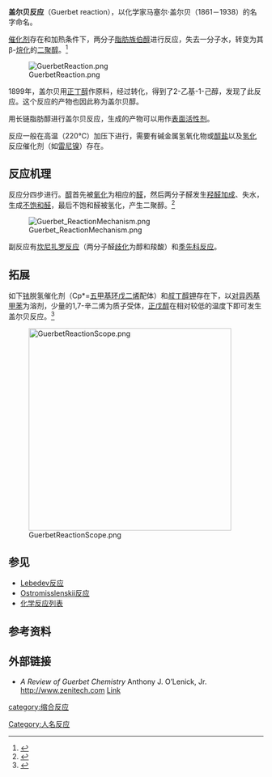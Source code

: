 '''盖尔贝反应'''（Guerbet reaction），以化学家马塞尔·盖尔贝（1861－1938）的名字命名。

[[催化剂|催化剂]]存在和加热条件下，两分子[[脂肪族|脂肪族]][[伯醇|伯醇]]进行反应，失去一分子水，转变为其β-[[烷化|烷化]]的[[二聚体|二聚]][[醇|醇]]。<ref>{{cite journal en
| title = Condensation de l'alcool isopropylique avec son dérivé sodé; formation du méthylisobutylcarbinol et du diméthyl-2.4-heptanol-6
| author = Marcel Guerbet
| journal = [[Comptes_rendus_de_l'Académie_des_sciences|Comptes rendus de l'Académie des sciences]]
| volume = 149
| issue = 
| pages = 129–132
| year = 1909
| url = http://gallica.bnf.fr/ark:/12148/bpt6k3103r/f129.table
| doi = 
| access-date = 2009-10-13
| archive-date = 2017-11-30
| archive-url = https://web.archive.org/web/20171130114345/http://gallica.bnf.fr/ark:/12148/bpt6k3103r/f129.table
| dead-url = no
}}</ref>

[[File:GuerbetReaction.png|center]]

1899年，盖尔贝用[[正丁醇|正丁醇]]作原料，经过转化，得到了2-乙基-1-己醇，发现了此反应。这个反应的产物也因此称为盖尔贝醇。

用长链脂肪醇进行盖尔贝反应，生成的产物可以用作[[表面活性剂|表面活性剂]]。

反应一般在高温（220℃）加压下进行，需要有碱金属氢氧化物或[[醇盐|醇盐]]以及[[氢化|氢化]]反应催化剂（如[[雷尼镍|雷尼镍]]）存在。

==反应机理==
反应分四步进行。[[醇|醇]]首先被[[氧化|氧化]]为相应的[[醛|醛]]，然后两分子醛发生[[羟醛加成|羟醛加成]]、失水，生成[[不饱和醛|不饱和醛]]，最后不饱和醛被氢化，产生二聚醇。<ref>{{cite journal en
| title = On the mechanism of the Guerbet reaction
| author = S. Veibel and J. I. Nielsen
| journal = [[Tetrahedron|Tetrahedron]]
| volume = 23
| issue = 4
| pages = 1723–1733
| year = 1967
| url =
| doi = 10.1016/S0040-4020(01)82571-0   }}
</ref>

[[File:Guerbet_ReactionMechanism.png|center]]

副反应有[[坎尼扎罗反应|坎尼扎罗反应]]（两分子醛[[歧化|歧化]]为醇和羧酸）和[[季先科反应|季先科反应]]。

==拓展==
如下[[铱|铱]]脱氢催化剂（Cp*=[[五甲基环戊二烯|五甲基环戊二烯]]配体）和[[叔丁醇钾|叔丁醇钾]]存在下，以[[对异丙基甲苯|对异丙基甲苯]]为溶剂，少量的1,7-辛二烯为质子受体，[[正戊醇|正戊醇]]在相对较低的温度下即可发生盖尔贝反应。<ref>{{cite journal en
| title = Guerbet Reaction of Primary Alcohols Leading to -Alkylated Dimer Alcohols Catalyzed by Iridium Complexes
| author = Toyomi Matsu-ura, Satoshi Sakaguchi, Yasushi Obora, and Yasutaka Ishii
| journal = [[Journal_of_Organic_Chemistry|Journal of Organic Chemistry]]
| volume = 71
| issue = 21
| pages = 8306–8308
| year = 2006
| url =
| doi = 10.1021/jo061400t   }}</ref>

[[File:GuerbetReactionScope.png|400px]]

==参见==
*[[Lebedev反应|Lebedev反应]]
*[[Ostromisslenskii反应|Ostromisslenskii反应]]
*[[化学反应列表|化学反应列表]]

==参考资料==
{{Reflist}}

==外部链接==
* ''A Review of Guerbet Chemistry'' Anthony J. O’Lenick, Jr. http://www.zenitech.com {{Wayback|url=http://www.zenitech.com/ |date=20060318103037 }}[https://web.archive.org/web/20060318103037/https://documents/guerbet_chemistry.pdf#search=%22Guerbet%20Reaction%22 Link]{{Wayback|url=http://www.zenitech.com/ |date=20060318103037 }}

[[category:缩合反应|category:缩合反应]]
[[Category:人名反应|Category:人名反应]]